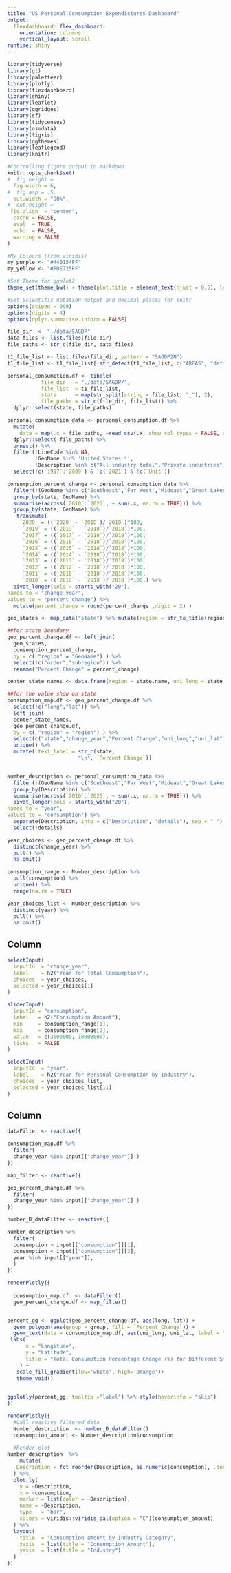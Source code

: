 ```yaml
---
title: "US Personal Consumption Expendictures Dashboard"
output: 
  flexdashboard::flex_dashboard:
    orientation: columns
    vertical_layout: scroll
runtime: shiny
---
```


```r
library(tidyverse)
library(gt)
library(paletteer)
library(plotly)
library(flexdashboard)
library(shiny)
library(leaflet)
library(ggridges)
library(sf)
library(tidycensus)
library(osmdata)
library(tigris)
library(ggthemes)
library(leaflegend)
library(knitr)

#Controlling figure output in markdown
knitr::opts_chunk$set(
#  fig.height =   
  fig.width = 6,
#  fig.asp = .5,
  out.width = "90%",
#  out.height = 
 fig.align  = "center",
  cache = FALSE,
  eval  = TRUE,
  echo  = FALSE,
  warning = FALSE
)

#My Colours (from viridis)
my_purple <- "#440154FF"
my_yellow <- "#FDE725FF"

#Set Theme for ggplot2
theme_set(theme_bw() + theme(plot.title = element_text(hjust = 0.5), legend.position = "bottom"))

#Set Scientific notation output and decimal places for knitr
options(scipen = 999)
options(digits = 4)
options(dplyr.summarise.inform = FALSE)

```

```r
file_dir  <- "./data/SAGDP"
data_files <- list.files(file_dir)
file_paths <- str_c(file_dir, data_files) 

t1_file_list <- list.files(file_dir, pattern = "SAGDP2N")
t1_file_list <- t1_file_list[!str_detect(t1_file_list, c("AREAS", "definition", "Footnotes" , "modify"))]

personal_consumption.df <- tibble(
           file_dir   = "./data/SAGDP/", 
           file_list  = t1_file_list, 
           state      = map(str_split(string = file_list, "_"), 2),
           file_paths = str_c(file_dir, file_list)) %>%
  dplyr::select(state, file_paths)

personal_consumption_data <- personal_consumption.df %>%
  mutate( 
    data = map(.x = file_paths, ~read_csv(.x, show_col_types = FALSE, na = c("(L)","(D)","(NA)")))) %>%
  dplyr::select(-file_paths) %>%
  unnest() %>%
  filter(!LineCode %in% NA,
         !GeoName %in% 'United States *',
         !Description %in% c("All industry total","Private industries")) %>%
  select(!c(`1997`:`2009`) & !c(`2021`) & !c(`Unit`))

```


```r

consumption_percent_change <- personal_consumption_data %>%
  filter(!(GeoName %in% c("Southeast","Far West","Mideast","Great Lakes","Southeast","Plains","Rocky Mountain","New England","Puerto Rico", "Southwest", "District of Columbia"))) %>%
  group_by(state, GeoName) %>%
  summarise(across(`2010`:`2020`, ~ sum(.x, na.rm = TRUE))) %>%
  group_by(state, GeoName) %>%
   transmute(
    `2020` = ((`2020` - `2018`)/`2018`)*100,
     `2019` = ((`2019` - `2018`)/`2018`)*100,
     `2017` = ((`2017` - `2018`)/`2018`)*100,
     `2016` = ((`2016` - `2018`)/`2018`)*100,
     `2015` = ((`2015` - `2018`)/`2018`)*100,
     `2014` = ((`2014` - `2018`)/`2018`)*100,
     `2013` = ((`2013` - `2018`)/`2018`)*100,
     `2012` = ((`2012` - `2018`)/`2018`)*100,
     `2011` = ((`2010` - `2018`)/`2018`)*100,
     `2010` = ((`2018` - `2018`)/`2018`)*100,) %>%
  pivot_longer(cols = starts_with("20"), 
names_to = "change_year",
values_to = "percent_change") %>%
  mutate(percent_change = round(percent_change ,digit = 2) )

geo_states <- map_data("state") %>% mutate(region = str_to_title(region))

##for state boundary
geo_percent_change.df <- left_join(
  geo_states,
  consumption_percent_change,
  by = c( "region" = "GeoName") ) %>%
  select(!c("order","subregion")) %>%
  rename("Percent Change" = percent_change)

center_state_names <- data.frame(region = state.name, uni_long = state.center$x, uni_lat = state.center$y)

##for the value show on state 
consumption_map.df <- geo_percent_change.df %>% 
  select(!c("long","lat")) %>%
  left_join(
  center_state_names,
  geo_percent_change.df,
  by = c( "region" = "region") ) %>%
  select(c("state","change_year","Percent Change","uni_long","uni_lat")) %>% 
  unique() %>%
  mutate( text_label = str_c(state, 
                       "\n", `Percent Change`))


Number_description <- personal_consumption_data %>%
  filter(!(GeoName %in% c("Southeast","Far West","Mideast","Great Lakes","Southeast","Plains","Rocky Mountain","New England","Puerto Rico"))) %>%
  group_by(Description) %>%
  summarise(across(`2010`:`2020`, ~ sum(.x, na.rm = TRUE))) %>%
  pivot_longer(cols = starts_with("20"), 
names_to = "year",
values_to = "consumption") %>%
  separate(Description, into = c("Description", "details"), sep = " ") %>%
  select(!details)
```


```r
year_choices <- geo_percent_change.df %>%
  distinct(change_year) %>%
  pull() %>%
  na.omit()

consumption_range <- Number_description %>% 
  pull(consumption) %>%
  unique() %>%
  range(na.rm = TRUE)

year_choices_list <- Number_description %>%
  distinct(year) %>%
  pull() %>%
  na.omit()


```

Column {.sidebar data-width=300}
-----------------------------------------------------------------------

```r


selectInput(
  inputId  = "change_year",
  label    = h2("Year for Total Consumption"),
  choices  = year_choices,
  selected = year_choices[1] 
)

sliderInput(
  inputId = "consumption",
  label   = h2("Consumption Amount"),
  min     = consumption_range[1],
  max     = consumption_range[2],
  value   = c(3000000, 10000000), 
  ticks   = FALSE
)

selectInput(
  inputId  = "year",
  label    = h2("Year for Personal Consumption by Industry"),
  choices  = year_choices_list,
  selected = year_choices_list[11] 
)

```
Column {data-width=600}
----------------------------------------------------------------------- 
```r
dataFilter <- reactive({

consumption_map.df %>%
  filter(
  change_year %in% input[["change_year"]] )
})

map_filter <- reactive({

geo_percent_change.df %>%
  filter(
  change_year %in% input[["change_year"]] )
})

number_D_dataFilter <- reactive({

Number_description %>%
  filter(
  consumption > input[["consumption"]][1],
  consumption < input[["consumption"]][2],
  year %in% input[["year"]],
  )
})
```

```r

renderPlotly({
 
  consumption_map.df  <- dataFilter()
  geo_percent_change.df <- map_filter()


percent_gg <- ggplot(geo_percent_change.df, aes(long, lat)) + 
  geom_polygon(aes(group = group, fill = `Percent Change`)) + 
  geom_text(data = consumption_map.df, aes(uni_long, uni_lat, label = text_label) ) +
 labs(
      x = "Longitude",
      y = "Latitude",
      title = "Total Consumption Percentage Change (%) for Different States Compared with 2018"
    ) +
   scale_fill_gradient(low='white', high='Orange')+
   theme_void()
  

ggplotly(percent_gg, tooltip ="label") %>% style(hoverinfo = "skip")
})

```

```r
renderPlotly({
  #Call reactive filtered data
  Number_description  <- number_D_dataFilter()
  consumption_amount <- Number_description$consumption 
  
  #Render plot
Number_description  %>%
    mutate(
   Description = fct_reorder(Description, as.numeric(consumption), .desc = FALSE)
  ) %>%
  plot_ly(
    y = ~Description,
    x = ~consumption,
    marker = list(color = ~Description),
    name = ~Description,
    type   = "bar",
    colors = viridis::viridis_pal(option = "C")(consumption_amount) 
  ) %>%
  layout(
    title  = "Consumption amount by Industry Category",
    xaxis  = list(title = "Consumption Amount"),
    yaxis  = list(title = "Industry")
  )
})
```

